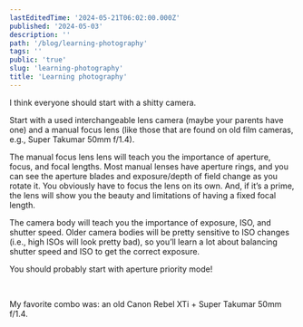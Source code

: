 ```yaml
---
lastEditedTime: '2024-05-21T06:02:00.000Z'
published: '2024-05-03'
description: ''
path: '/blog/learning-photography'
tags: ''
public: 'true'
slug: 'learning-photography'
title: 'Learning photography'
---
```



I think everyone should start with a shitty camera.

Start with a used interchangeable lens camera (maybe your parents have one) and a manual focus lens (like those that are found on old film cameras, e.g., Super Takumar 50mm f/1.4).

The manual focus lens lens will teach you the importance of aperture, focus, and focal lengths. Most manual lenses have aperture rings, and you can see the aperture blades and exposure/depth of field change as you rotate it. You obviously have to focus the lens on its own. And, if it’s a prime, the lens will show you the beauty and limitations of having a fixed focal length.

The camera body will teach you the importance of exposure, ISO, and shutter speed. Older camera bodies will be pretty sensitive to ISO changes (i.e., high ISOs will look pretty bad), so you’ll learn a lot about balancing shutter speed and ISO to get the correct exposure.

You should probably start with aperture priority mode!

<br />


My favorite combo was: an old Canon Rebel XTi + Super Takumar 50mm f/1.4.

<br />

